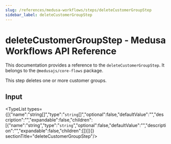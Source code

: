 ```yaml
---
slug: /references/medusa-workflows/steps/deleteCustomerGroupStep
sidebar_label: deleteCustomerGroupStep
---
```



# deleteCustomerGroupStep - Medusa Workflows API Reference

This documentation provides a reference to the `deleteCustomerGroupStep`. It belongs to the `@medusajs/core-flows` package.

This step deletes one or more customer groups.

## Input

<TypeList types={[{"name":"string[]","type":"`string`[]","optional":false,"defaultValue":"","description":"","expandable":false,"children":[{"name":"string","type":"`string`","optional":false,"defaultValue":"","description":"","expandable":false,"children":[]}]}]}  sectionTitle="deleteCustomerGroupStep"/>
